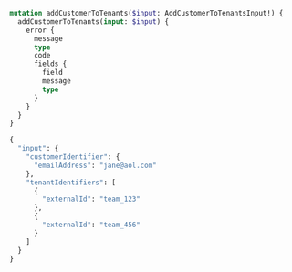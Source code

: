 ```graphql Mutation 
mutation addCustomerToTenants($input: AddCustomerToTenantsInput!) {
  addCustomerToTenants(input: $input) {
    error {
      message
      type
      code
      fields {
        field
        message
        type
      }
    }
  }
}
```

```graphql Variables
{
  "input": {
    "customerIdentifier": {
      "emailAddress": "jane@aol.com"
    },
    "tenantIdentifiers": [
      {
        "externalId": "team_123"
      },
      {
        "externalId": "team_456"
      }
    ]
  }
}
```